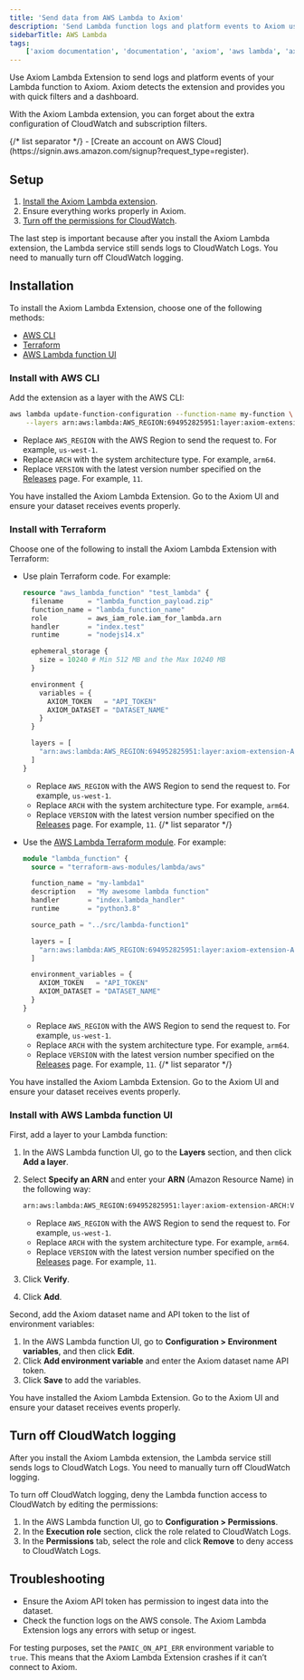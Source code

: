 ```yaml
---
title: 'Send data from AWS Lambda to Axiom'
description: 'Send Lambda function logs and platform events to Axiom using the quick filters dashboard.'
sidebarTitle: AWS Lambda
tags:
    ['axiom documentation', 'documentation', 'axiom', 'aws lambda', 'axiom lambda extension', 'cloudwatch subscription filters', 'terraform', 'lambda function layer', 'environment variables']
---
```


Use Axiom Lambda Extension to send logs and platform events of your Lambda function to Axiom. Axiom detects the extension and provides you with quick filters and a dashboard.

With the Axiom Lambda extension, you can forget about the extra configuration of CloudWatch and subscription filters.


<Prerequisites />
{/* list separator */}
- [Create an account on AWS Cloud](https://signin.aws.amazon.com/signup?request_type=register).

## Setup

1. [Install the Axiom Lambda extension](#installation).
1. Ensure everything works properly in Axiom.
1. [Turn off the permissions for CloudWatch](#turn-off-cloudwatch-logging).

The last step is important because after you install the Axiom Lambda extension, the Lambda service still sends logs to CloudWatch Logs. You need to manually turn off CloudWatch logging.

## Installation

To install the Axiom Lambda Extension, choose one of the following methods:

- [AWS CLI](#install-with-aws-cli)
- [Terraform](#install-with-terraform)
- [AWS Lambda function UI](#install-with-aws-lambda-function-ui)

### Install with AWS CLI

Add the extension as a layer with the AWS CLI:

```bash
aws lambda update-function-configuration --function-name my-function \
    --layers arn:aws:lambda:AWS_REGION:694952825951:layer:axiom-extension-ARCH:VERSION
```

- Replace `AWS_REGION` with the AWS Region to send the request to. For example, `us-west-1`.
- Replace `ARCH` with the system architecture type. For example, `arm64`.
- Replace `VERSION` with the latest version number specified on the [Releases](https://github.com/axiomhq/axiom-lambda-extension/releases) page. For example, `11`.

You have installed the Axiom Lambda Extension. Go to the Axiom UI and ensure your dataset receives events properly.

### Install with Terraform

Choose one of the following to install the Axiom Lambda Extension with Terraform:

- Use plain Terraform code. For example:

    ```tf
    resource "aws_lambda_function" "test_lambda" {
      filename      = "lambda_function_payload.zip"
      function_name = "lambda_function_name"
      role          = aws_iam_role.iam_for_lambda.arn
      handler       = "index.test"
      runtime       = "nodejs14.x"

      ephemeral_storage {
        size = 10240 # Min 512 MB and the Max 10240 MB
      }

      environment {
        variables = {
          AXIOM_TOKEN   = "API_TOKEN"
          AXIOM_DATASET = "DATASET_NAME"
        }
      }

      layers = [
        "arn:aws:lambda:AWS_REGION:694952825951:layer:axiom-extension-ARCH:VERSION"
      ]
    }
    ```

    - Replace `AWS_REGION` with the AWS Region to send the request to. For example, `us-west-1`.
    - Replace `ARCH` with the system architecture type. For example, `arm64`.
    - Replace `VERSION` with the latest version number specified on the [Releases](https://github.com/axiomhq/axiom-lambda-extension/releases) page. For example, `11`.
    {/* list separator */}
    <Replacement />

- Use the [AWS Lambda Terraform module](https://registry.terraform.io/modules/terraform-aws-modules/lambda/aws/latest). For example:

    ```tf
    module "lambda_function" {
      source = "terraform-aws-modules/lambda/aws"

      function_name = "my-lambda1"
      description   = "My awesome lambda function"
      handler       = "index.lambda_handler"
      runtime       = "python3.8"

      source_path = "../src/lambda-function1"

      layers = [
        "arn:aws:lambda:AWS_REGION:694952825951:layer:axiom-extension-ARCH:VERSION"
      ]

      environment_variables = {
        AXIOM_TOKEN   = "API_TOKEN"
        AXIOM_DATASET = "DATASET_NAME"
      }
    }
    ```

    - Replace `AWS_REGION` with the AWS Region to send the request to. For example, `us-west-1`.
    - Replace `ARCH` with the system architecture type. For example, `arm64`.
    - Replace `VERSION` with the latest version number specified on the [Releases](https://github.com/axiomhq/axiom-lambda-extension/releases) page. For example, `11`.
    {/* list separator */}
    <Replacement />

You have installed the Axiom Lambda Extension. Go to the Axiom UI and ensure your dataset receives events properly.

### Install with AWS Lambda function UI

First, add a layer to your Lambda function:

1. In the AWS Lambda function UI, go to the **Layers** section, and then click **Add a layer**.
1. Select **Specify an ARN** and enter your **ARN** (Amazon Resource Name) in the following way:

    ```bash
    arn:aws:lambda:AWS_REGION:694952825951:layer:axiom-extension-ARCH:VERSION
    ```

    - Replace `AWS_REGION` with the AWS Region to send the request to. For example, `us-west-1`.
    - Replace `ARCH` with the system architecture type. For example, `arm64`.
    - Replace `VERSION` with the latest version number specified on the [Releases](https://github.com/axiomhq/axiom-lambda-extension/releases) page. For example, `11`.

1. Click **Verify**.
1. Click **Add**.

Second, add the Axiom dataset name and API token to the list of environment variables:

1. In the AWS Lambda function UI, go to **Configuration > Environment variables**, and then click **Edit**.
1. Click **Add environment variable** and enter the Axiom dataset name API token.
3. Click **Save** to add the variables.

You have installed the Axiom Lambda Extension. Go to the Axiom UI and ensure your dataset receives events properly.

## Turn off CloudWatch logging

After you install the Axiom Lambda extension, the Lambda service still sends logs to CloudWatch Logs. You need to manually turn off CloudWatch logging.

To turn off CloudWatch logging, deny the Lambda function access to CloudWatch by editing the permissions:

1. In the AWS Lambda function UI, go to **Configuration > Permissions**.
1. In the **Execution role** section, click the role related to CloudWatch Logs.
1. In the **Permissions** tab, select the role and click **Remove** to deny access to CloudWatch Logs.

## Troubleshooting

- Ensure the Axiom API token has permission to ingest data into the dataset.
- Check the function logs on the AWS console. The Axiom Lambda Extension logs any errors with setup or ingest.

For testing purposes, set the `PANIC_ON_API_ERR` environment variable to `true`. This means that the Axiom Lambda Extension crashes if it can’t connect to Axiom.